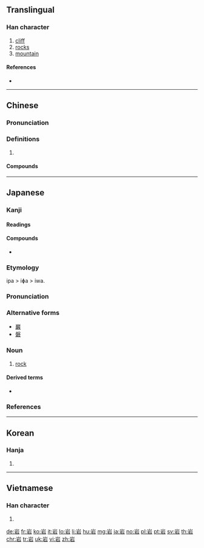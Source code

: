 {{also|巖|礹|巗|碞|嵒|嵓}}
==Translingual==

===Han character===
{{Han char|rn=46|rad=山|as=05|sn=8|four=22601|canj=UMR|ids=⿱山石}}

# [[cliff]]
# [[rock]]s
# [[mountain]]

====References====
* {{Han ref|kx=0309.190|dkj=07985|dj=0609.130|hdz=10766.070|uh=5CA9|ud=23721|bh=A9A5|bd=43429}}

----

==Chinese==
{{zh-forms}}

===Pronunciation===
{{zh-pron
|m=yán,lǐng
|c=ngaam4
|mn=gâm/giâm
|mc=y
|oc=y
|ma=
|cat=n
}}

===Definitions===
{{zh-hanzi}}

# {{rfdef|lang=zh}}

====Compounds====
{{der3
|{{zh-l|岩壁}}
|{{zh-l|岩層}}
|{{zh-l|岩洞}}
|{{zh-l|岩畫}}
|{{zh-l|岩漿|tr=yánjiàng}}
|{{zh-l|岩石}}
|{{zh-l|岩石圈}}
|{{zh-l|岩穴}}
|{{zh-l|岩崖}}
|{{zh-l|岩鹽}}
|{{zh-l|熔岩|tr=róngyán}}
}}

----

==Japanese==

===Kanji===
{{ja-kanji|grade=2|rs=山05}}

====Readings====
{{ja-readings
|goon=[[げん]] (gen) {{qualifier|non-[[w:Jōyō kanji|Jōyō]] reading}}
|kanon=[[がん]] (gan)|kun=[[いわ]] (iwa) < [[いは]] (iha)}}

====Compounds====
{{der-top|Compounds}}
* {{ja-r|岩漿|がんしょう|gloss=[[magma]]}}
{{der-bottom}}

===Etymology===
{{ja-kanjitab|いわ|yomi=k}}
ipa > iɸa > iwa.

===Pronunciation===
{{ja-pron|yomi=k|いわ|acc=2|acc_ref=DJR}}

===Alternative forms===
* [[巌]]
* [[磐]]

===Noun===
{{ja-noun|いわ|hhira=いは}}

# [[rock]]

====Derived terms====
{{der-top}}
* {{ja-r|巌|いわお}}
{{der-bottom}}

===References===
<references/>

----

==Korean==

===Hanja===
{{ko-hanja|hangeul=암|rv=am|mr=am}}

# {{defn|lang=ko|sort=山05}}

----

==Vietnamese==

===Han character===
{{vi-hantu|[[nham]], [[nhàm]], [[nhem]]|rs=山05}}

# {{defn|lang=vi|sort=山05}}

[[de:岩]]
[[fr:岩]]
[[ko:岩]]
[[it:岩]]
[[lo:岩]]
[[li:岩]]
[[hu:岩]]
[[mg:岩]]
[[ja:岩]]
[[no:岩]]
[[pl:岩]]
[[pt:岩]]
[[sv:岩]]
[[th:岩]]
[[chr:岩]]
[[tr:岩]]
[[uk:岩]]
[[vi:岩]]
[[zh:岩]]